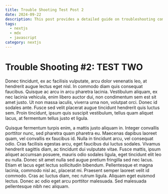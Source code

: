 ```yaml
---
title: Trouble Shooting Test Post 2
date: 2024-09-22
description: This post provides a detailed guide on troubleshooting common issues in the application, including step-by-step solutions and best practices.
tags:
  - nextjs
  - mdx
  - javascript
category: nextjs
---
```


# Trouble Shooting #2: TEST TWO

Donec tincidunt, ex ac facilisis vulputate, arcu dolor venenatis leo, at
hendrerit augue lectus eget nisl. In commodo diam quis consequat faucibus.
Quisque ac arcu in arcu pharetra lacinia. Vestibulum aliquam, ex nec lacinia
vehicula, enim libero auctor dui, non condimentum sem est sit amet justo. Ut
non massa iaculis, viverra urna non, volutpat orci. Donec id sodales ante.
Fusce sed velit placerat augue tincidunt hendrerit quis luctus sem. Proin
tincidunt, ipsum quis suscipit vestibulum, tellus quam aliquet lacus, at
fermentum tellus justo et ligula.

Quisque fermentum turpis enim, a mattis justo aliquam in. Integer convallis
porttitor nunc, sed pharetra quam pharetra eu. Maecenas dapibus laoreet quam,
vel convallis ex faucibus id. Nulla in tincidunt arcu, vel consequat odio.
Cras facilisis egestas arcu, eget faucibus dui luctus sodales. Vivamus
hendrerit sagittis diam, ac tincidunt dui vulputate vitae. Fusce mattis, ipsum
aliquet accumsan posuere, mauris odio sodales ligula, eget tincidunt elit leo
eu nulla. Donec sit amet nulla sed augue pretium fringilla sed nec lacus.
Etiam et lacus eget lectus sollicitudin bibendum. Pellentesque et magna
lacinia, commodo nisl ac, placerat mi. Praesent semper laoreet velit id
commodo. Cras ac luctus diam, nec rutrum ligula. Aliquam eget euismod lectus.
Donec ac odio eget arcu porttitor malesuada. Sed malesuada pellentesque nibh
nec aliquam.

